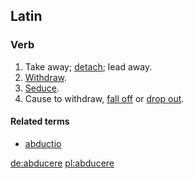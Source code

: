 ==Latin==
===Verb===
{{latinverb|abduco|abducere|abduxi|abductum}}
#Take away; [[detach]]; lead away.
#[[Withdraw]].
#[[Seduce]].
#Cause to withdraw, [[fall off]] or [[drop out]].

====Related terms====
*[[abductio]]

[[de:abducere]]
[[pl:abducere]]